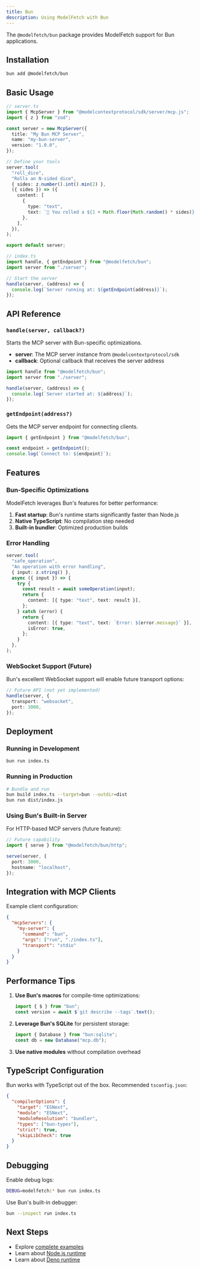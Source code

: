```yaml
---
title: Bun
description: Using ModelFetch with Bun
---
```


The `@modelfetch/bun` package provides ModelFetch support for Bun applications.

## Installation

```bash
bun add @modelfetch/bun
```

## Basic Usage

```typescript
// server.ts
import { McpServer } from "@modelcontextprotocol/sdk/server/mcp.js";
import { z } from "zod";

const server = new McpServer({
  title: "My Bun MCP Server",
  name: "my-bun-server",
  version: "1.0.0",
});

// Define your tools
server.tool(
  "roll_dice",
  "Rolls an N-sided dice",
  { sides: z.number().int().min(2) },
  ({ sides }) => ({
    content: [
      {
        type: "text",
        text: `🎲 You rolled a ${1 + Math.floor(Math.random() * sides)}!`,
      },
    ],
  }),
);

export default server;
```

```typescript
// index.ts
import handle, { getEndpoint } from "@modelfetch/bun";
import server from "./server";

// Start the server
handle(server, (address) => {
  console.log(`Server running at: ${getEndpoint(address)}`);
});
```

## API Reference

### `handle(server, callback?)`

Starts the MCP server with Bun-specific optimizations.

- **server**: The MCP server instance from `@modelcontextprotocol/sdk`
- **callback**: Optional callback that receives the server address

```typescript
import handle from "@modelfetch/bun";
import server from "./server";

handle(server, (address) => {
  console.log(`Server started at: ${address}`);
});
```

### `getEndpoint(address?)`

Gets the MCP server endpoint for connecting clients.

```typescript
import { getEndpoint } from "@modelfetch/bun";

const endpoint = getEndpoint();
console.log(`Connect to: ${endpoint}`);
```

## Features

### Bun-Specific Optimizations

ModelFetch leverages Bun's features for better performance:

1. **Fast startup**: Bun's runtime starts significantly faster than Node.js
2. **Native TypeScript**: No compilation step needed
3. **Built-in bundler**: Optimized production builds

### Error Handling

```typescript
server.tool(
  "safe_operation",
  "An operation with error handling",
  { input: z.string() },
  async ({ input }) => {
    try {
      const result = await someOperation(input);
      return {
        content: [{ type: "text", text: result }],
      };
    } catch (error) {
      return {
        content: [{ type: "text", text: `Error: ${error.message}` }],
        isError: true,
      };
    }
  },
);
```

### WebSocket Support (Future)

Bun's excellent WebSocket support will enable future transport options:

```typescript
// Future API (not yet implemented)
handle(server, {
  transport: "websocket",
  port: 3000,
});
```

## Deployment

### Running in Development

```bash
bun run index.ts
```

### Running in Production

```bash
# Bundle and run
bun build index.ts --target=bun --outdir=dist
bun run dist/index.js
```

### Using Bun's Built-in Server

For HTTP-based MCP servers (future feature):

```typescript
// Future capability
import { serve } from "@modelfetch/bun/http";

serve(server, {
  port: 3000,
  hostname: "localhost",
});
```

## Integration with MCP Clients

Example client configuration:

```json
{
  "mcpServers": {
    "my-server": {
      "command": "bun",
      "args": ["run", "./index.ts"],
      "transport": "stdio"
    }
  }
}
```

## Performance Tips

1. **Use Bun's macros** for compile-time optimizations:

   ```typescript
   import { $ } from "bun";
   const version = await $`git describe --tags`.text();
   ```

2. **Leverage Bun's SQLite** for persistent storage:

   ```typescript
   import { Database } from "bun:sqlite";
   const db = new Database("mcp.db");
   ```

3. **Use native modules** without compilation overhead

## TypeScript Configuration

Bun works with TypeScript out of the box. Recommended `tsconfig.json`:

```json
{
  "compilerOptions": {
    "target": "ESNext",
    "module": "ESNext",
    "moduleResolution": "bundler",
    "types": ["bun-types"],
    "strict": true,
    "skipLibCheck": true
  }
}
```

## Debugging

Enable debug logs:

```bash
DEBUG=modelfetch:* bun run index.ts
```

Use Bun's built-in debugger:

```bash
bun --inspect run index.ts
```

## Next Steps

- Explore [complete examples](/docs/examples)
- Learn about [Node.js runtime](/docs/runtimes/node)
- Learn about [Deno runtime](/docs/runtimes/deno)
